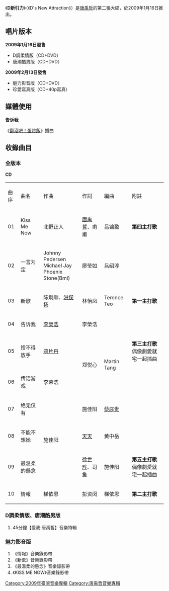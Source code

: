 {{Album infobox | <!-- See Wikipedia:WikiProject_Albums -->
| Name      = D新引力
| Type      = 專輯
| Artist    = [[唐禹哲|唐禹哲]]
| Cover     = <!-- 檔案不存在 唐禹哲 D新引力.jpg -->
| Released  = 2009年1月16日（D調柔情版、唐潮酷男版）<br>2009年2月13日（魅力影音版、珍愛寫真版）
| Recorded  = 2008年
| Genre     = [[國語流行音樂|國語流行音樂]]
| Length    = 40分38秒
| Label     = [[愛貝克思|Avex]]
| Number    = 
| Producer  = 
| Last album = [[愛我|愛我]]<br />（2007年）
| This album = '''D新引力'''<br />（2009年）
| Next album = [[D1秒|D1秒]]<br />（2010年）
}}

《'''D新引力'''》（《D's New Attraction》）是[[唐禹哲|唐禹哲]]的第二張大碟，於2009年1月16日推出。

== 唱片版本 ==
'''2009年1月16日發售'''
* D調柔情版（CD+DVD）
* 唐潮酷男版（CD+DVD）
'''2009年2月13日發售'''
* 魅力影音版（CD+DVD）
* 珍愛寫真版（CD+40p寫真）

== 媒體使用 ==
'''告诉我'''
; 《[[翻滾吧！蛋炒飯|翻滾吧！蛋炒飯]]》插曲

== 收錄曲目 ==
=== 全版本 ===
'''CD'''
{| class="wikitable"
|-style="color:darkgreen; font-weight:bold"
| 曲序
| 曲名
| 作曲
| 作詞
| 編曲
| 附註
|-
| 01 || Kiss Me Now || 北野正人 || [[唐禹哲|唐禹哲]]、甫甫 || 吕锦盈 || '''第四主打歌'''
|-
| 02 || 一言为定 || Johnny Pedersen<br>Michael Jay<br>Phoenix Stone(Bmi) || 廖莹如 || 吕绍淳 || 
|-
| 03 || 新歌 || 陈炯顺、[[洪俊扬|洪俊扬]] || 林怡凤 || Terence Teo || '''第一主打歌'''
|-
| 04 || 告诉我 || [[李榮浩|李榮浩]] || 李榮浩 ||  || 
|-
| 05 || 捨不得放手 || [[鸦片丹|鸦片丹]] || rowspan=2 | 郑悦心 || rowspan=2 | Martin Tang || '''第三主打歌'''偶像劇愛就宅一起插曲
|-
| 06 || 传话游戏 || 李荣浩 || 
|-
| 07 || 绝无仅有 || rowspan=3 | 施佳阳 || 施佳阳 || [[蔡庭贵|蔡庭贵]] ||
|-
| 08 || 不能不想她 || [[天天|天天]] || 黄中岳 ||
|-
| 09 || 最溫柔的懸念 || [[徐世珍|徐世珍]]、司鱼 || 施佳阳 || '''第五主打歌'''偶像劇愛就宅一起插曲
|-
| 10 || 情報 || 梯依恩 || 彭资闵 || 梯依恩 || '''第二主打歌'''
|}

=== D調柔情版、唐潮酷男版 ===
# 45分鐘【愛我‧唐禹哲】音樂特輯

=== 魅力影音版 ===
# 《情報》音樂錄影帶
# 《新歌》音樂錄影帶
# 《最溫柔的懸念》音樂錄影帶
# 《KISS ME NOW》音樂錄影帶

[[Category:2009年臺灣音樂專輯|Category:2009年臺灣音樂專輯]]
[[Category:唐禹哲音樂專輯|Category:唐禹哲音樂專輯]]